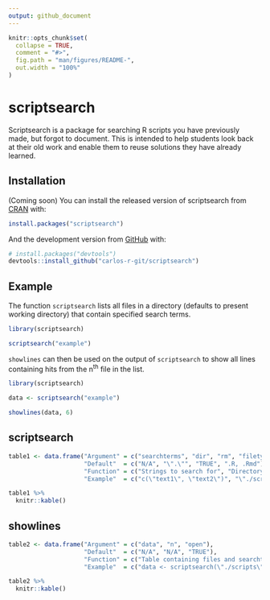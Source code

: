```yaml
---
output: github_document
---
```


<!-- README.md is generated from README.Rmd. Please edit that file -->

```r
knitr::opts_chunk$set(
  collapse = TRUE,
  comment = "#>",
  fig.path = "man/figures/README-",
  out.width = "100%"
)
```

# scriptsearch

<!-- badges: start -->
<!-- badges: end -->

Scriptsearch is a package for searching R scripts you have previously made, but forgot to document. This is intended to help students look back at their old work and enable them to reuse solutions they have already learned.

## Installation

(Coming soon) You can install the released version of scriptsearch from [CRAN](https://CRAN.R-project.org) with:

``` r
install.packages("scriptsearch")
```

And the development version from [GitHub](https://github.com/) with:

``` r
# install.packages("devtools")
devtools::install_github("carlos-r-git/scriptsearch")
```
## Example

The function `scriptsearch` lists all files in a directory (defaults to present working directory) that contain specified search terms.

```r
library(scriptsearch)

scriptsearch("example")
```

`showlines` can then be used on the output of `scriptsearch` to show all lines containing hits from the n^th^ file in the list.

```r
library(scriptsearch)

data <- scriptsearch("example")

showlines(data, 6)
```

## scriptsearch

```r

table1 <- data.frame("Argument" = c("searchterms", "dir", "rm", "filetypes"),
                     "Default"  = c("N/A", "\".\"", "TRUE", ".R, .Rmd"),
                     "Function" = c("Strings to search for", "Directory to search", "Remove files with no hits from output", "Strings to be recognised in file names"),
                     "Example"  = c("c(\"text1\", \"text2\")", "\"./scripts\"", "TRUE", ".R, .Rmd"))

table1 %>% 
  knitr::kable()

```

## showlines

```r

table2 <- data.frame("Argument" = c("data", "n", "open"),
                     "Default"  = c("N/A", "N/A", "TRUE"),
                     "Function" = c("Table containing files and searchterms", "Row number of the file to be searched", "Open selected file"),
                     "Example"  = c("data <- scriptsearch(\"./scripts\", \"text\")", "1", "TRUE"))

table2 %>% 
  knitr::kable()

```
